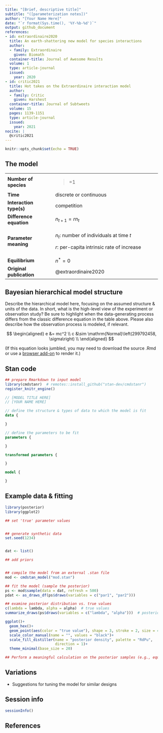 ```yaml
---
title: "[Brief, descriptive title]"
subtitle: "([parameterization notes])"
author: "[Your Name Here]"
date: "`r format(Sys.time(), '%Y-%b-%d')`"
output: github_document
references:
- id: extraordinaire2020
  title: An earth-shattering new model for species interactions
  author:
  - family: Extraordinaire
    given: Biomath
  container-title: Journal of Awesome Results
  volume: 1
  type: article-journal
  issued:
    year: 2020
- id: critic2021
  title: Hot takes on the Extraordinaire interaction model
  author:
  - family: Critic
    given: Harshest
  container-title: Journal of Subtweets
  volume: 15
  pages: 1139-1151
  type: article-journal
  issued:
    year: 2021
nocite: | 
  @critic2021
---
```


```r
knitr::opts_chunk$set(echo = TRUE)
```

## The model

[//]: # (FILL in this table with descriptors about the model)

+--------------------------+---------------------------------------------------------+
| **Number of species**    | >=1                                                     |
+--------------------------+---------------------------------------------------------+
| **Time**                 | discrete or continuous                                  |
+--------------------------+---------------------------------------------------------+
| **Interaction type(s)**  | competition                                             |
+--------------------------+---------------------------------------------------------+
| **Difference equation**  | $n_{t+1} = rn_{t}$                                      |
+--------------------------+---------------------------------------------------------+
| **Parameter meaning**    | $n_{t}$: number of individuals at time $t$              |
|                          |                                                         |
|                          | $r$: per-capita intrinsic rate of increase              |
+--------------------------+---------------------------------------------------------+
| **Equilibrium**          | $n^*=0$                                                 |
+--------------------------+---------------------------------------------------------+
| **Original publication** | @extraordinaire2020                                     |
+--------------------------+---------------------------------------------------------+

## Bayesian hierarchical model structure

Describe the hierarchical model here, focusing on the assumed structure & units of the data. In short, what is the high-level view of the experiment or observation study? Be sure to highlight when the data-generating process differs from the classic difference equation in the table above. Please also describe how the observation process is modeled, if relevant. 

$$
\begin{aligned}
e &= mc^2 \\
c &\sim \mathrm{Normal}\left(299792458, \sigma\right) \\
\end{aligned}
$$

(If this equation looks jumbled, you may need to download the source .Rmd or use a [browser add-on](https://chrome.google.com/webstore/detail/mathjax-plugin-for-github/ioemnmodlmafdkllaclgeombjnmnbima) to render it.)

## Stan code

```r
## prepare Rmarkdown to input model
library(cmdstanr)  # remotes::install_github("stan-dev/cmdstanr")
register_knitr_engine()
```

```stan
// [MODEL TITLE HERE]
// [YOUR NAME HERE]

// define the structure & types of data to which the model is fit
data {

}

// define the parameters to be fit
parameters {

}

transformed parameters {

}

model {

}

```

## Example data & fitting

```r
library(posterior)
library(ggplot2)

## set 'true' parameter values


## generate synthetic data
set.seed(1234)


dat <- list()

## add priors


## compile the model from an external .stan file
mod <- cmdstan_model("mod.stan")

## fit the model (sample the posterior)
ps <- mod$sample(data = dat, refresh = 500)
pdat <- as_draws_df(ps$draws(variables = c("par1", "par2")))

## examine posterior distribution vs. true values
c(lambda = lambda, alpha = alpha)  # true values
summarize_draws(ps$draws(variables = c("lambda", "alpha")))  # posterior summary

ggplot()+
  geom_hex()+
  geom_point(aes(color = "true value"), shape = 3, stroke = 2, size = 4)+
  scale_color_manual(name = "", values = "black")+
  scale_fill_distiller(name = "posterior density", palette = "RdPu",
                       direction = 1)+
  theme_minimal(base_size = 20)

## Perform a meaningful calculation on the posterior samples (e.g., equilibrium or coexistence condition)
```

## Variations

-   Suggestions for tuning the model for similar designs

## Session info
```r
sessionInfo()
```

## References

::: {#refs}
:::
